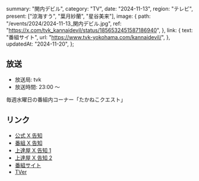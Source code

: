   summary: "関内デビル",
  category: "TV",
  date: "2024-11-13",
  region: "テレビ",
  present: ["涼海すう", "葉月紗蘭", "星谷美来"],
  image: {
    path: "/events/2024/2024-11-13_関内デビル.jpg",
    ref: "https://x.com/tvk_kannaidevil/status/1856532451587186940",
  },
  link: {
    text: "番組サイト",
    url: "https://www.tvk-yokohama.com/kannaidevil/",
  },
  updatedAt: "2024-11-20",
};

## 放送

- 放送局: tvk
- 放送時間: 23:00 〜

毎週水曜日の番組内コーナー「たかねこクエスト」

## リンク

- [公式 X 告知](https://x.com/takanenofficial/status/1856683432874832124)
- [番組 X 告知](https://x.com/tvk_kannaidevil/status/1856532451587186940)
- [上達屋 X 告知 1](https://x.com/joutatuya/status/1852917904179970119)
- [上達屋 X 告知 2](https://x.com/joutatuya/status/1855557841530265789)
- [番組サイト](https://www.tvk-yokohama.com/kannaidevil/)
- [TVer](https://tver.jp/series/srehapgls0)
